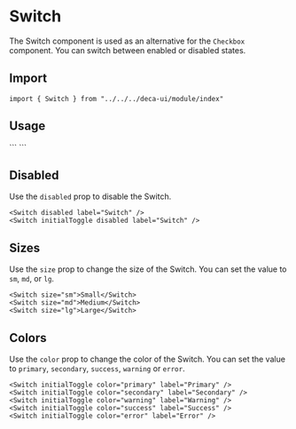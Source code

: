 

# Switch
The Switch component is used as an alternative for the `Checkbox` component. You can switch between enabled or disabled states.

## Import
```
import { Switch } from "../../../deca-ui/module/index"
```

## Usage
<ComponentWrapper>
  <Switch initialToggle label="Switch" />
</ComponentWrapper>
```
<Switch initialToggle label="Switch" />
```

## Disabled
Use the `disabled` prop to disable the Switch.
<ComponentWrapper>
  <Switch disabled label="Switch" />
  <Switch initialToggle disabled label="Switch" />
</ComponentWrapper>
```
<Switch disabled label="Switch" />
<Switch initialToggle disabled label="Switch" />
```

## Sizes
Use the `size` prop to change the size of the Switch. You can set the value to `sm`, `md`, or `lg`.
<ComponentWrapper>
  <Switch size="sm" initialToggle label="Small" />
  <Switch size="md" initialToggle label="Medium" />
  <Switch size="lg" initialToggle label="Large" />
</ComponentWrapper>

```
<Switch size="sm">Small</Switch>
<Switch size="md">Medium</Switch>
<Switch size="lg">Large</Switch>
```

## Colors
Use the `color` prop to change the color of the Switch. You can set the value to `primary`, `secondary`, `success`, `warning` or `error`.
<ComponentWrapper>
  <Switch initialToggle color="primary" label="Primary" />
  <Switch initialToggle color="secondary" label="Secondary" />
  <Switch initialToggle color="success" label="Success" />
  <Switch initialToggle color="warning" label="Warning" />
  <Switch initialToggle color="error" label="Error" />
</ComponentWrapper>

```
<Switch initialToggle color="primary" label="Primary" />
<Switch initialToggle color="secondary" label="Secondary" />
<Switch initialToggle color="warning" label="Warning" />
<Switch initialToggle color="success" label="Success" />
<Switch initialToggle color="error" label="Error" />
```

